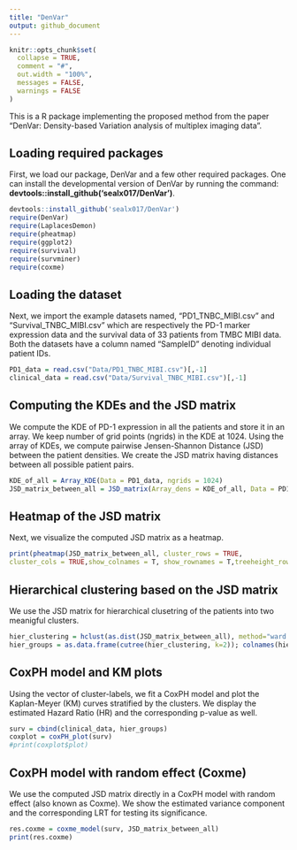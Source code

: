 ```yaml
---
title: "DenVar"
output: github_document
---
```


```r
knitr::opts_chunk$set(
  collapse = TRUE,
  comment = "#",
  out.width = "100%",
  messages = FALSE,
  warnings = FALSE
)
```

This is a R package implementing the proposed method from the paper "DenVar: Density-based Variation analysis of multiplex imaging data".

## Loading required packages

First, we load our package, DenVar and a few other required packages. One can install the developmental version of DenVar by running the command: **devtools::install_github('sealx017/DenVar')**. 


```r
devtools::install_github('sealx017/DenVar')
require(DenVar)
require(LaplacesDemon)
require(pheatmap)
require(ggplot2)
require(survival)
require(survminer)
require(coxme)

```

## Loading the dataset 

Next, we import the example datasets named, "PD1_TNBC_MIBI.csv" and "Survival_TNBC_MIBI.csv" which are respectively the PD-1 marker expression data and the survival data of 33 patients from TMBC MIBI data. Both the datasets have a column named "SampleID" denoting individual patient IDs.

```r

PD1_data = read.csv("Data/PD1_TNBC_MIBI.csv")[,-1]
clinical_data = read.csv("Data/Survival_TNBC_MIBI.csv")[,-1]

```


## Computing the KDEs and the JSD matrix

We compute the KDE of PD-1 expression in all the patients and store it in an array. We keep number of grid points (ngrids) in the KDE at 1024. Using the array of KDEs, we compute pairwise Jensen-Shannon Distance (JSD) between the patient densities. We create the JSD matrix having distances between all possible patient pairs.

```r

KDE_of_all = Array_KDE(Data = PD1_data, ngrids = 1024)
JSD_matrix_between_all = JSD_matrix(Array_dens = KDE_of_all, Data = PD1_data)

```
## Heatmap of the JSD matrix

Next, we visualize the computed JSD matrix as a heatmap. 

```r

print(pheatmap(JSD_matrix_between_all, cluster_rows = TRUE,
cluster_cols = TRUE,show_colnames = T, show_rownames = T,treeheight_row=0,treeheight_col = 0))

```

## Hierarchical clustering based on the JSD matrix

We use the JSD matrix for hierarchical clusetring of the patients into two meanigful clusters.

```r

hier_clustering = hclust(as.dist(JSD_matrix_between_all), method="ward.D")
hier_groups = as.data.frame(cutree(hier_clustering, k=2)); colnames(hier_groups) = "Cluster"

```

## CoxPH model and KM plots

Using the vector of cluster-labels, we fit a CoxPH model and plot the Kaplan-Meyer (KM) curves stratified by the clusters. We display the estimated Hazard Ratio (HR) and the corresponding p-value as well.

```r

surv = cbind(clinical_data, hier_groups)
coxplot = coxPH_plot(surv)
#print(coxplot$plot)

```

## CoxPH model with random effect (Coxme)

We use the computed JSD matrix directly in a CoxPH model with random effect (also known as Coxme). We show the estimated variance component and the corresponding LRT for testing its significance.


```r

res.coxme = coxme_model(surv, JSD_matrix_between_all)
print(res.coxme)

```


